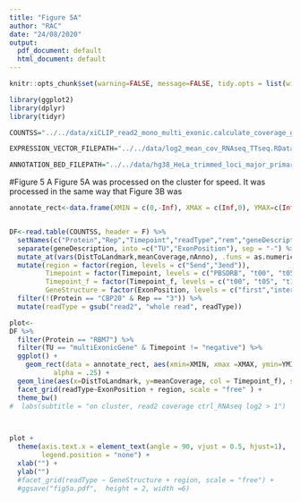 ```yaml
---
title: "Figure 5A"
author: "RAC"
date: "24/08/2020"
output:
  pdf_document: default
  html_document: default
---
```


```r
knitr::opts_chunk$set(warning=FALSE, message=FALSE, tidy.opts = list(width.cutoff = 60), tidy = TRUE)

library(ggplot2)
library(dplyr)
library(tidyr)

COUNTSS="../../data/xiCLIP_read2_mono_multi_exonic.calculate_coverage_gene_structures_exonsover99nt_LINCfiltered_over1logNAseq_multiExonic.tab"

EXPRESSION_VECTOR_FILEPATH="../../data/log2_mean_cov_RNAseq_TTseq.RData"

ANNOTATION_BED_FILEPATH="../../data/hg38_HeLa_trimmed_loci_major_primary_isoform_annotated.exonNumber.sizeRange.TotalExonNumber.DistFromTSS.relDistToTSS.bed"
```

#Figure 5 A
Figure 5A was processed on the cluster for speed. It was processed in the same way that Figure 3B was
```r

annotate_rect<-data.frame(XMIN = c(0,-Inf), XMAX = c(Inf,0), YMAX=c(Inf, Inf), YMIN = c(-Inf, -Inf), region = c("5end","3end"))


DF<-read.table(COUNTSS, header = F) %>%
  setNames(c("Protein","Rep","Timepoint","readType","rem","geneDescription","DistToLandmark","meanCoverage","nAnno","Timepoint_f","nANNO2","region")) %>% select(-rem, -nANNO2) %>% 
  separate(geneDescription, into =c("TU","ExonPosition"), sep = "-") %>% 
  mutate_at(vars(DistToLandmark,meanCoverage,nAnno), .funs = as.numeric) %>% 
  mutate(region = factor(region, levels = c("5end","3end")),
         Timepoint = factor(Timepoint, levels = c("PBSDRB", "t00", "t05", "t10", "t15", "t20", "t40", "t60", "DMSO")),
         Timepoint_f = factor(Timepoint_f, levels = c("t00", "t05", "t10", "t15", "t20", "t40", "t60", "DMSO")),
         GeneStructure = factor(ExonPosition, levels = c("first","internal","last"))) %>% 
  filter(!(Protein == "CBP20" & Rep == "3")) %>%
  mutate(readType = gsub("read2", "whole read", readType))

plot<-
DF %>% 
  filter(Protein == "RBM7") %>% 
  filter(TU == "multiExonicGene" & Timepoint != "negative") %>%
  ggplot() + 
    geom_rect(data = annotate_rect, aes(xmin=XMIN, xmax =XMAX, ymin=YMIN, ymax=YMAX), 
           alpha = .25) + 
  geom_line(aes(x=DistToLandmark, y=meanCoverage, col = Timepoint_f), stat="summary") + 
  facet_grid(readType~ExonPosition + region, scale = "free" ) + 
  theme_bw() 
#  labs(subtitle = "on cluster, read2 coverage ctrl_RNAseq log2 > 1") 
 


plot + 
  theme(axis.text.x = element_text(angle = 90, vjust = 0.5, hjust=1),
        legend.position = "none") + 
  xlab("") + 
  ylab("") 
  #facet_grid(readType ~ GeneStructure + region, scale = "free") + 
  #ggsave("fig5a.pdf",  height = 2, width =6)

```

